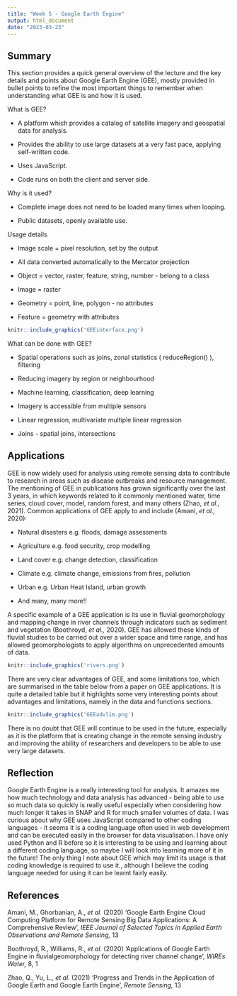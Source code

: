```yaml
---
title: "Week 5 - Google Earth Engine"
output: html_document
date: "2023-03-23"
---
```


## Summary

This section provides a quick general overview of the lecture and the key details and points about Google Earth Engine (GEE), mostly provided in bullet points to refine the most important things to remember when understanding what GEE is and how it is used.

What is GEE?

-   A platform which provides a catalog of satellite imagery and geospatial data for analysis.

-   Provides the ability to use large datasets at a very fast pace, applying self-written code.

-   Uses JavaScript.

-   Code runs on both the client and server side.

Why is it used?

-   Complete image does not need to be loaded many times when looping.

-   Public datasets, openly available use.

Usage details

-   Image scale = pixel resolution, set by the output

-   All data converted automatically to the Mercator projection

-   Object = vector, raster, feature, string, number - belong to a class

-   Image = raster

-   Geometry = point, line, polygon - no attributes

-   Feature = geometry with attributes

```r
knitr::include_graphics('GEEinterface.png')

```

What can be done with GEE?

-   Spatial operations such as joins, zonal statistics ( reduceRegion() ), filtering

-   Reducing imagery by region or neighbourhood

-   Machine learning, classification, deep learning

-   Imagery is accessible from multiple sensors

-   Linear regression, multivariate multiple linear regression

-   Joins - spatial joins, intersections\

## Applications

GEE is now widely used for analysis using remote sensing data to contribute to research in areas such as disease outbreaks and resource management. The mentioning of GEE in publications has grown significantly over the last 3 years, in which keywords related to it commonly mentioned water, time series, cloud cover, model, random forest, and many others (Zhao, *et al.,* 2021). Common applications of GEE apply to and include (Amani, *et al.,* 2020):

-   Natural disasters e.g. floods, damage assessments

-   Agriculture e.g. food security, crop modelling

-   Land cover e.g. change detection, classification

-   Climate e.g. climate change, emissions from fires, pollution

-   Urban e.g. Urban Heat Island, urban growth

-   And many, many more!!

A specific example of a GEE application is its use in fluvial geomorphology and mapping change in river channels through indicators such as sediment and vegetation (Boothroyd, *et al.,* 2020). GEE has allowed these kinds of fluvial studies to be carried out over a wider space and time range, and has allowed geomorphologists to apply algorithms on unprecedented amounts of data.

```r
knitr::include_graphics('rivers.png')

```

There are very clear advantages of GEE, and some limitations too, which are summarised in the table below from a paper on GEE applications. It is quite a detailed table but it highlights some very interesting points about advantages and limitations, namely in the data and functions sections.

```r
knitr::include_graphics('GEEadvlim.png')
```

There is no doubt that GEE will continue to be used in the future, especially as it is the platform that is creating change in the remote sensing industry and improving the ability of researchers and developers to be able to use very large datasets.

## Reflection

Google Earth Engine is a really interesting tool for analysis. It amazes me how much technology and data analysis has advanced - being able to use so much data so quickly is really useful especially when considering how much longer it takes in SNAP and R for much smaller volumes of data. I was curious about why GEE uses JavaScript compared to other coding languages - it seems it is a coding language often used in web development and can be executed easily in the browser for data visualisation. I have only used Python and R before so it is interesting to be using and learning about a different coding language, so maybe I will look into learning more of it in the future! The only thing I note about GEE which may limit its usage is that coding knowledge is required to use it., although I believe the coding language needed for using it can be learnt fairly easily.

## References

Amani, M., Ghorbanian, A., *et al.* (2020) 'Google Earth Engine Cloud Computing Platform for Remote Sensing Big Data Applications: A Comprehensive Review', *IEEE Journal of Selected Topics in Applied Earth Observations and Remote Sensing,* 13

Boothroyd, R., Williams, R., *et al.* (2020) 'Applications of Google Earth Engine in fluvialgeomorphology for detecting river channel change', *WIREs Water,* 8, 1

Zhao, Q., Yu, L., *et al.* (2021) 'Progress and Trends in the Application of Google Earth and Google Earth Engine', *Remote Sensing,* 13
